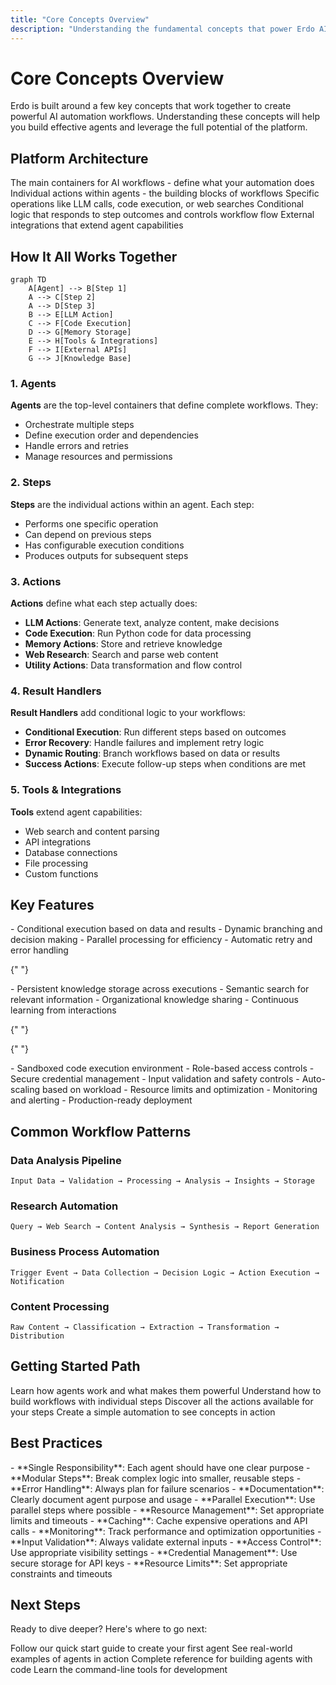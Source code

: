 ```yaml
---
title: "Core Concepts Overview"
description: "Understanding the fundamental concepts that power Erdo AI agents"
---
```


# Core Concepts Overview

Erdo is built around a few key concepts that work together to create powerful AI automation workflows. Understanding these concepts will help you build effective agents and leverage the full potential of the platform.

## Platform Architecture

<CardGroup cols={2}>
  <Card title="Agents" icon="robot" href="/concepts/agents">
    The main containers for AI workflows - define what your automation does
  </Card>
  <Card title="Steps" icon="list" href="/concepts/steps">
    Individual actions within agents - the building blocks of workflows
  </Card>
  <Card title="Actions" icon="bolt" href="/sdk/actions">
    Specific operations like LLM calls, code execution, or web searches
  </Card>
  <Card
    title="Result Handlers"
    icon="code-branch"
    href="/concepts/result-handlers"
  >
    Conditional logic that responds to step outcomes and controls workflow flow
  </Card>
  <Card title="Tools" icon="wrench" href="/concepts/tools">
    External integrations that extend agent capabilities
  </Card>
</CardGroup>

## How It All Works Together

```mermaid
graph TD
    A[Agent] --> B[Step 1]
    A --> C[Step 2]
    A --> D[Step 3]
    B --> E[LLM Action]
    C --> F[Code Execution]
    D --> G[Memory Storage]
    E --> H[Tools & Integrations]
    F --> I[External APIs]
    G --> J[Knowledge Base]
```

### 1. Agents

**Agents** are the top-level containers that define complete workflows. They:

- Orchestrate multiple steps
- Define execution order and dependencies
- Handle errors and retries
- Manage resources and permissions

### 2. Steps

**Steps** are the individual actions within an agent. Each step:

- Performs one specific operation
- Can depend on previous steps
- Has configurable execution conditions
- Produces outputs for subsequent steps

### 3. Actions

**Actions** define what each step actually does:

- **LLM Actions**: Generate text, analyze content, make decisions
- **Code Execution**: Run Python code for data processing
- **Memory Actions**: Store and retrieve knowledge
- **Web Research**: Search and parse web content
- **Utility Actions**: Data transformation and flow control

### 4. Result Handlers

**Result Handlers** add conditional logic to your workflows:

- **Conditional Execution**: Run different steps based on outcomes
- **Error Recovery**: Handle failures and implement retry logic
- **Dynamic Routing**: Branch workflows based on data or results
- **Success Actions**: Execute follow-up steps when conditions are met

### 5. Tools & Integrations

**Tools** extend agent capabilities:

- Web search and content parsing
- API integrations
- Database connections
- File processing
- Custom functions

## Key Features

<AccordionGroup>
  <Accordion title="Intelligent Workflows">
    - Conditional execution based on data and results
    - Dynamic branching and decision making
    - Parallel processing for efficiency
    - Automatic retry and error handling
  </Accordion>

{" "}

<Accordion title="Memory & Learning">
  - Persistent knowledge storage across executions - Semantic search for
  relevant information - Organizational knowledge sharing - Continuous learning
  from interactions
</Accordion>

{" "}

{" "}

<Accordion title="Security Features">
  - Sandboxed code execution environment - Role-based access controls - Secure
  credential management - Input validation and safety controls
</Accordion>

  <Accordion title="Scalability & Performance">
    - Auto-scaling based on workload
    - Resource limits and optimization
    - Monitoring and alerting
    - Production-ready deployment
  </Accordion>
</AccordionGroup>

## Common Workflow Patterns

### Data Analysis Pipeline

```
Input Data → Validation → Processing → Analysis → Insights → Storage
```

### Research Automation

```
Query → Web Search → Content Analysis → Synthesis → Report Generation
```

### Business Process Automation

```
Trigger Event → Data Collection → Decision Logic → Action Execution → Notification
```

### Content Processing

```
Raw Content → Classification → Extraction → Transformation → Distribution
```

## Getting Started Path

<Steps>
  <Step title="Understand Agents">
    Learn how agents work and what makes them powerful
  </Step>
  <Step title="Master Steps">
    Understand how to build workflows with individual steps
  </Step>
  <Step title="Explore Actions">
    Discover all the actions available for your steps
  </Step>
  <Step title="Build Your First Agent">
    Create a simple automation to see concepts in action
  </Step>
</Steps>

## Best Practices

<Tabs>
  <Tab title="Design Principles">
    - **Single Responsibility**: Each agent should have one clear purpose -
    **Modular Steps**: Break complex logic into smaller, reusable steps -
    **Error Handling**: Always plan for failure scenarios - **Documentation**:
    Clearly document agent purpose and usage
  </Tab>
  <Tab title="Performance">
    - **Parallel Execution**: Use parallel steps where possible - **Resource
    Management**: Set appropriate limits and timeouts - **Caching**: Cache
    expensive operations and API calls - **Monitoring**: Track performance and
    optimization opportunities
  </Tab>
  <Tab title="Security">
    - **Input Validation**: Always validate external inputs - **Access
    Control**: Use appropriate visibility settings - **Credential Management**:
    Use secure storage for API keys - **Resource Limits**: Set appropriate
    constraints and timeouts
  </Tab>
</Tabs>

## Next Steps

Ready to dive deeper? Here's where to go next:

<CardGroup cols={2}>
  <Card title="Build Your First Agent" icon="rocket" href="/quickstart">
    Follow our quick start guide to create your first agent
  </Card>
  <Card title="Explore Examples" icon="code" href="/examples">
    See real-world examples of agents in action
  </Card>
  <Card title="SDK Reference" icon="book" href="/sdk/overview">
    Complete reference for building agents with code
  </Card>
  <Card title="CLI Tools" icon="terminal" href="/cli/overview">
    Learn the command-line tools for development
  </Card>
</CardGroup>
